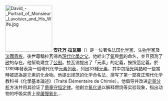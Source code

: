 [[File:David_-_Portrait_of_Monsieur_Lavoisier_and_His_Wife.jpg|150px]]
'''[[安托万·拉瓦锡|安托万·拉瓦锡]]'''（{{bd|1743年|8月26日|1794年|5月8日}}）是一位著名[[法国|法国]][[化学家|化学家]]、[[生物学家|生物学家]]及[[法國貴族|法國貴族]]，後世尊稱拉瓦锡為[[現代化學之父|現代化學之父]]。他給出了[[氧|氧]]與[[氫|氫]]的命名，並且預測了[[矽|矽]]的存在。他幫助建立了[[公制|公制]]。拉瓦锡提出了「元素」的定義，按照這定義，於1789年發表第一個現代化學[[元素列表|元素列表]]，列出33種[[元素|元素]]，其中包括[[光|光]]與[[熱|熱]]和一些當時被認為是元素的化合物。他提出规范的化学命名法，撰写了第一部真正現代化学教科书《化學基本論述》（Traité Élémentaire de Chimie）。他倡导并改进[[定量分析|定量分析]]方法并用其验证了[[质量守恒定律|质量守恒定律]]。他創立[[氧化说|氧化说]]以解释燃烧等实验现象，指出动物的呼吸实质上是[[缓慢氧化|缓慢氧化]]…